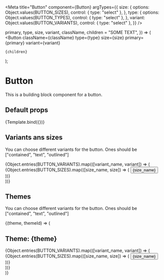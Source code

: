 

<Meta
  title="Button"
  component={Button}
  argTypes={{
    size: {
      options: Object.values(BUTTON_SIZES),
      control: { type: "select" },
    },
    type: {
      options: Object.values(BUTTON_TYPES),
      control: { type: "select" },
    },
    variant: Object.values(BUTTON_VARIANTS),
    control: { type: "select" },
  }}
/>

  primary,
  type,
  size,
  variant,
  className,
  children = "SOME TEXT",
}) => (
  <Button
    className={className}
    type={type}
    size={size}
    primary={primary}
    variant={variant}
  >
    {children}
  </Button>
);

# Button

This is a building block component for a button.

## Default props

<Canvas>
  <Story name="default_props">{Template.bind({})}</Story>
</Canvas>

## Variants ans sizes

You can choose different variants for the button. Ones should be ["contained", "text", "outlined"]

<Canvas>
  <Story name="variants with sizes">
    <div className="button-variants">
      {Object.entries(BUTTON_VARIANTS).map(([variant_name, variant]) => (
        <div className="button-sizes" key={variant_name}>
          {Object.entries(BUTTON_SIZES).map(([size_name, size]) => (
            <Button key={size_name} size={size} variant={variant}>
              {size_name}
            </Button>
          ))}
        </div>
      ))}
    </div>
  </Story>
</Canvas>

## Themes

You can choose different variants for the button. Ones should be ["contained", "text", "outlined"]

<Canvas>
  <Story name="all themes">
    <ThemeVariants>
      {(theme, themeId) => (
        <div className="button-variants" key={`variant_${themeId}`}>
          <h2>Theme: {theme}</h2>
          {Object.entries(BUTTON_VARIANTS).map(([variant_name, variant]) => (
            <div className="button-sizes">
              {Object.entries(BUTTON_SIZES).map(([size_name, size]) => (
                <Button
                  key={size_name}
                  size={size}
                  variant={variant}
                  theme={theme}
                >
                  {size_name}
                </Button>
              ))}
            </div>
          ))}
        </div>
      )}
    </ThemeVariants>
  </Story>
</Canvas>

